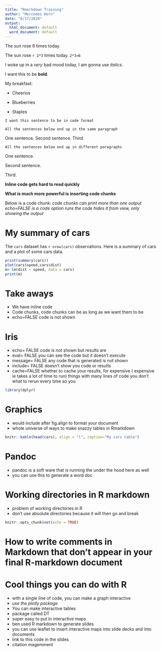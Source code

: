 ```yaml
---
title: "Rmarkdown Training"
author: "Mercedes Horn"
date: "6/17/2020"
output:
  html_document: default
  word_document: default
---
```


The sun rose 6 times today.

The sun rose `r 2*3` times today. `2*3=6`

I woke up in a _very_ bad mood today, I am gonna use _italics_.

I want this to be **bold**.

My breakfast:

* Cheerios

* Blueberries

* Staples

`I want this sentence to be in code format`


`All the sentences below end up in the same paragraph`

One sentence.
Second sentence.
Third. 

`All the sentences below end up in different paragraphs`

One sentence.

Second sentence.

Third. 


**Inline code gets hard to read quickly**


**What is much more powerful is inserting code chunks**



Below is a code chunk:
_code chunks can print more than one output_
_echo=FALSE is a code option runs the code hides it from view, only showing the output_


# My summary of cars

The `cars` dataset has `r nrow(cars)` observations. Here is a summary of cars and a plot of some cars data.

```r
print(summary(cars))
plot(cars$speed,cars$dist)
m<-lm(dist ~ speed, data = cars)
print(m)
```


# Take aways
* We have inline code
* Code chunks, code chunks can be as long as we want them to be
* echo=FALSE code is not shown



# Iris
* echo= FALSE code is not shown but results are
* eval= FALSE you can see the code but it doesn't execute
* message= FALSE any code that is generated is not shown
* include= FALSE doesn't show you code or results
* cache=FALSE whether to cache your results, for expensive ( expensive ie takes a lot of time to run) things with many lines of code you don't what to rerun every time so you


```r
library(dplyr)

```


# Graphics
* would include after fig.align to format your document
* whole universe of ways to make snazzy tables in Rmarkdown
```r
knitr::kable(head(cars), align = "l", caption="My cars table")

```


# Pandoc
* pandoc is a soft ware that is running the under the hood here as well
* you can use this to generate a word doc


# Working directories in R markdown
* problem of working directories in R
* don't use absolute directories because it will then go and break

```r
knitr::opts_chunk$set(echo = TRUE)
```


# How to write comments in Markdown that don't appear in your final R-markdown document 

[//]: comment here


# Cool things you can do with R 
* with a single line of code, you can make a graph interactive
* _use the plotly package_
* You can make interactive tables
* package called DT
* super easy to put in interactive maps
* ben used R markdown to generate slides
* you can use leaflet to insert interactive maps into slide decks and into documents
* link to this code in the slides 
* citation magemment